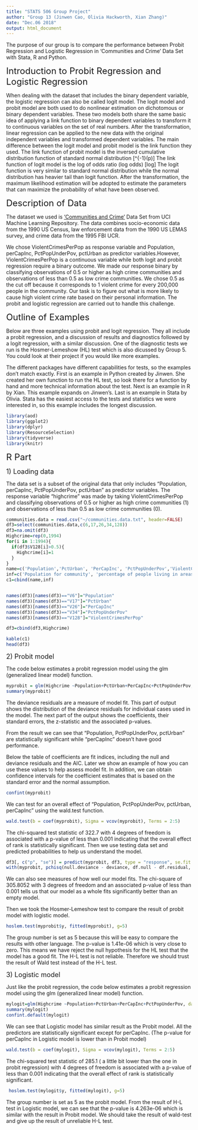 ---
title: "STATS 506 Group Project"
author: "Group 13 (Jinwen Cao, Olivia Hackworth, Xian Zhang)"
date: "Dec.06 2018"
output: html_document
---

The purpose of our group is to compare the performance between Probit Regression and Logistic Regression in 'Communities and Crime' Data Set with Stata, R and Python. 

<font size="5">Introduction to Probit Regression and Logistic Regression</font><br /> 

When dealing with the dataset that includes the binary dependent variable, the logistic regression can also be called logit model. The logit model and probit model are both used to do nonlinear estimation on dichotomous or binary dependent variables. These two models both share the same basic idea of applying a link function to binary dependent variables to transform it to continuous variables on the set of real numbers. After the transformation, linear regression can be applied to the new data with the original independent variables and transformed dependent variables. The main difference between the logit model and probit model is the link function they used. The link function of probit model is the inversed cumulative distribution function of standard normal distribution \[\Phi^{-1}(p)\] The link function of logit model is the log of odds ratio (log odds) \[log\frac{p}{1-p}\] The logit function is very similar to standard normal distribution while the normal distribution has heavier tail than logit function. After the transformation, the maximum likelihood estimation will be adopted to estimate the parameters that can maximize the probability of what have been observed.


<font size="5">Description of Data</font><br /> 

The dataset we used is ['Communities and Crime'](https://archive.ics.uci.edu/ml/datasets/Communities+and+Crime) Data Set from UCI Machine Learning Repository. The data combines socio-economic data from the 1990 US Census, law enforcement data from the 1990 US LEMAS survey, and crime data from the 1995 FBI UCR.

We chose ViolentCrimesPerPop as response variable and Population, perCapInc, PctPopUnderPov, pctUrban as predictor variables.However, ViolentCrimesPerPop is a continuous variable while both logit and probit regression require a binary outcome. We made our response binary by classifying observations of 0.5 or higher as high crime communities and observations of less than 0.5 as low crime communities. We chose 0.5 as the cut off because it corresponds to 1 violent crime for every 200,000 people in the community. Our task is to figure out what is more likely to cause high violent crime rate based on their personal information. The probit and logistic regression are carried out to handle this challenge.

<font size="5">Outline of Examples</font><br /> 

Below are three examples using probit and logit regression. They all include a probit regression, and a discussion of results and diagnostics followed by a logit regression, with a similar discussion. One of the diagnostic tests we run is the Hosmer-Lemeshow (HL) test which is also dicussed by Group 5. You could look at their project if you would like more examples. 

The different packages have different capabilities for tests, so the examples don't match exactly. First is an example in Python created by Jinwen. She created her own function to run the HL test, so look there for a function by hand and more technical information about the test. Next is an example in R by Xian. This example expands on Jinwen's. Last is an example in Stata by Olivia. Stata has the easiest access to the tests and statistics we were interested in, so this example includes the longest discussion. 


```{r, include = FALSE}
library(aod)
library(ggplot2)
library(dplyr)
library(ResourceSelection)
library(tidyverse)
library(knitr)
```
<font size="5"> R Part</font><br />

<font size="4"> 1) Loading data</font><br />

The data set is a subset of the original data that only includes "Population, perCapInc, PctPopUnderPov, pctUrban" as predictor variables. The response variable "highcrime" was made by taking ViolentCrimesPerPop and classifying observations of 0.5 or higher as high crime communities (1) and observations of less than 0.5 as low crime communities (0).

```{r, include=FALSE}
communities.data = read.csv("~/communities.data.txt", header=FALSE)
df3=select(communities.data,c(6,17,26,34,128))
df3=na.omit(df3)
Highcrime=rep(0,1994)
for(i in 1:1994){
  if(df3$V128[i]>0.5){
    Highcrime[i]=1
  }
}
name=c('Population','PctUrban', 'PerCapInc', 'PctPopUnderPov','ViolentCrimesPerPop')
inf=c('Population for community', 'percentage of people living in areas classified as urban','per capita income','percentage of people under the poverty level','total number of violent crimes per 100K popuation')
c1=cbind(name,inf)


names(df3)[names(df3)=="V6"]="Population"
names(df3)[names(df3)=="V17"]="PctUrban"
names(df3)[names(df3)=="V26"]="PerCapInc"
names(df3)[names(df3)=="V34"]="PctPopUnderPov"
names(df3)[names(df3)=="V128"]="ViolentCrimesPerPop"

df3=cbind(df3,Highcrime)

```

```{r}
kable(c1)
head(df3)
```

<font size="4"> 2) Probit model</font><br />

The code below estimates a probit regression model using the glm (generalized linear model) function.

```{r}
myprobit = glm(Highcrime ~Population+PctUrban+PerCapInc+PctPopUnderPov, family = binomial(link = "probit"), data = df3)
summary(myprobit)
```

The deviance residuals are a measure of model fit. This part of output shows the distribution of the deviance residuals for individual cases used in the model. The next part of the output shows the coefficients, their standard errors, the z-statistic and the associated p-values.

From the result we can see that "Population, PctPopUnderPov, pctUrban" are statistically significant while "perCapInc" doesn't have good performance. 

Below the table of coefficients are fit indices, including the null and deviance residuals and the AIC. Later we show an example of how you can use these values to help assess model fit. In addition, we can obtain confidence intervals for the coefficient estimates that is based on the standard error and the normal assumption.

```{r}
confint(myprobit)
```

We can test for an overall effect of "Population, PctPopUnderPov, pctUrban, perCapInc" using the wald.test function.

```{r}
wald.test(b = coef(myprobit), Sigma = vcov(myprobit), Terms = 2:5)
```

The chi-squared test statistic of 322.7 with 4 degrees of freedom is associated with a p-value of less than 0.001 indicating that the overall effect of rank is statistically significant. Then we use testing data set and predicted probabilities to help us understand the model. 

```{r}
df3[, c("p", "se")] = predict(myprobit, df3, type = "response", se.fit = TRUE)[-3]
with(myprobit, pchisq(null.deviance - deviance, df.null - df.residual, lower.tail = FALSE))
```

We can also see measures of how well our model fits. The chi-square of 305.8052 with 3 degrees of freedom and an associated p-value of less than 0.001 tells us that our model as a whole fits significantly better than an empty model.

Then we took the Hosmer-Lemeshow test to compare the result of probit model with logistic model. 

```{r}
hoslem.test(myprobit$y, fitted(myprobit), g=5)
```

The group number is set as 5 because this will be easy to compare the results with other language. The p-value is 1.41e-06 which is very close to zero. This means we have reject the null hypothesis for the HL test that the model has a good fit. The H-L test is not reliable. Therefore we should trust the result of Wald test instead of the H-L test. 

<font size="4"> 3) Logistic model</font><br />

Just like the probit regression, the code below estimates a probit regression model using the glm (generalized linear model) function.

```{r}
mylogit=glm(Highcrime ~Population+PctUrban+PerCapInc+PctPopUnderPov, data = df3, family = "binomial")
summary(mylogit)
confint.default(mylogit)
```

We can see that Logistic model has similar result as the Probit model. All the predictors are statistically significant except for perCapInc. (The p-value for perCapInc in Logistic model is lower than in Probit model)

```{r}
wald.test(b = coef(mylogit), Sigma = vcov(mylogit), Terms = 2:5)
```

The chi-squared test statistic of 285.1 ( a little bit lower than the one in probit regression) with 4 degrees of freedom is associated with a p-value of less than 0.001 indicating that the overall effect of rank is statistically significant. 

```{r}
 hoslem.test(mylogit$y, fitted(mylogit), g=5)
```

The group number is set as 5 as the probit model. From the result of H-L test in Logistic model, we can see that the p-value is 4.263e-06 which is similar with the result in Probit model. We should take the result of wald-test and give up the result of unreliable H-L test. 














